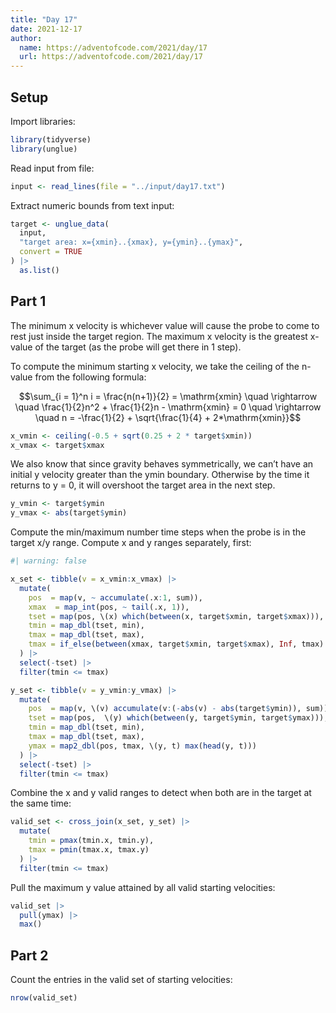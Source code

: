 ```yaml
---
title: "Day 17"
date: 2021-12-17
author:
  name: https://adventofcode.com/2021/day/17
  url: https://adventofcode.com/2021/day/17
---
```


## Setup

Import libraries:

```r

library(tidyverse)
library(unglue)

```

Read input from file:

```r

input <- read_lines(file = "../input/day17.txt")

```

Extract numeric bounds from text input:

```r

target <- unglue_data(
  input,
  "target area: x={xmin}..{xmax}, y={ymin}..{ymax}", 
  convert = TRUE
) |> 
  as.list()

```

## Part 1

The minimum x velocity is whichever value will cause the probe to come to rest just inside the target region. The maximum x velocity is the greatest x-value of the target (as the probe will get there in 1 step).

To compute the minimum starting x velocity, we take the ceiling of the n-value from the following formula:

$$\sum_{i = 1}^n i = \frac{n(n+1)}{2} = \mathrm{xmin} \quad \rightarrow \quad \frac{1}{2}n^2 + \frac{1}{2}n - \mathrm{xmin} = 0 \quad \rightarrow \quad n = -\frac{1}{2} + \sqrt{\frac{1}{4} + 2*\mathrm{xmin}}$$

```r

x_vmin <- ceiling(-0.5 + sqrt(0.25 + 2 * target$xmin))
x_vmax <- target$xmax

```

We also know that since gravity behaves symmetrically, we can't have an initial y velocity greater than the ymin boundary. Otherwise by the time it returns to y = 0, it will overshoot the target area in the next step.

```r

y_vmin <- target$ymin
y_vmax <- abs(target$ymin)

```

Compute the min/maximum number time steps when the probe is in the target x/y range. Compute x and y ranges separately, first:

```r
#| warning: false

x_set <- tibble(v = x_vmin:x_vmax) |> 
  mutate(
    pos  = map(v, ~ accumulate(.x:1, sum)),
    xmax  = map_int(pos, ~ tail(.x, 1)),
    tset = map(pos, \(x) which(between(x, target$xmin, target$xmax))),
    tmin = map_dbl(tset, min),
    tmax = map_dbl(tset, max),
    tmax = if_else(between(xmax, target$xmin, target$xmax), Inf, tmax)
  ) |> 
  select(-tset) |> 
  filter(tmin <= tmax)

y_set <- tibble(v = y_vmin:y_vmax) |>
  mutate(
    pos  = map(v, \(v) accumulate(v:(-abs(v) - abs(target$ymin)), sum)),
    tset = map(pos,  \(y) which(between(y, target$ymin, target$ymax))),
    tmin = map_dbl(tset, min),
    tmax = map_dbl(tset, max),
    ymax = map2_dbl(pos, tmax, \(y, t) max(head(y, t)))
  ) |> 
  select(-tset) |> 
  filter(tmin <= tmax)

```

Combine the x and y valid ranges to detect when both are in the target at the same time:

```r

valid_set <- cross_join(x_set, y_set) |> 
  mutate(
    tmin = pmax(tmin.x, tmin.y),
    tmax = pmin(tmax.x, tmax.y)
  ) |> 
  filter(tmin <= tmax)

```

Pull the maximum y value attained by all valid starting velocities:

```r

valid_set |> 
  pull(ymax) |> 
  max()

```

## Part 2

Count the entries in the valid set of starting velocities:

```r

nrow(valid_set)

```

